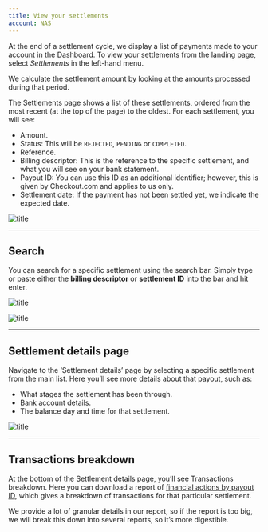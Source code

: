 ```yaml
---
title: View your settlements
account: NAS
---
```


At the end of a settlement cycle, we display a list of payments made to your account in the Dashboard. To view your settlements from the landing page, select _Settlements_ in the left-hand menu.

<TipBox title='How settlements are calculated' variant='info'>

We calculate the settlement amount by looking at the amounts processed during that period.

</TipBox>

The Settlements page shows a list of these settlements, ordered from the most recent (at the top of the page) to the oldest. For each settlement, you will see:

- Amount.
- Status: This will be `REJECTED`, `PENDING` or `COMPLETED`.
- Reference.
- Billing descriptor: This is the reference to the specific settlement, and what you will see on your bank statement. 
- Payout ID: You can use this ID as an additional identifier; however, this is given by Checkout.com and applies to us only.
- Settlement date: If the payment has not been settled yet, we indicate the expected date.

![title](/NAS/Dashboard/View_your_settlements/settlements_screen.png)

---

## Search

You can search for a specific settlement using the search bar. Simply type or paste either the **billing descriptor** or **settlement ID** into the bar and hit enter.

![title](/NAS/Dashboard/View_your_settlements/search_billing.png)

![title](/NAS/Dashboard/View_your_settlements/search_settlement.png)

---

## Settlement details page

Navigate to the ‘Settlement details’ page by selecting a specific settlement from the main list. Here you’ll see more details about that payout, such as:

- What stages the settlement has been through.
- Bank account details.
- The balance day and time for that settlement.

![title](/NAS/Dashboard/View_your_settlements/settlement_details.png)

---

## Transactions breakdown

At the bottom of the Settlement details page, you’ll see Transactions breakdown. Here you can download a report of [financial actions by payout ID](/reporting/reconciliation-reports/financial-actions-reports), which gives a breakdown of transactions for that particular settlement.

We provide a lot of granular details in our report, so if the report is too big, we will break this down into several reports, so it’s more digestible.